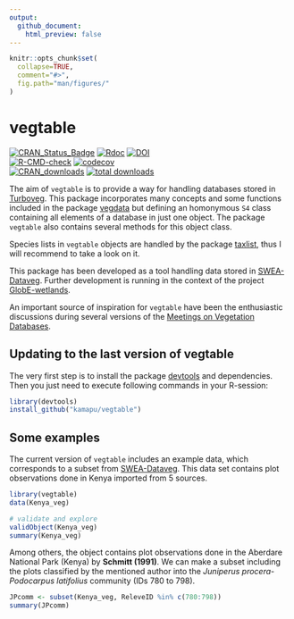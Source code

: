 ```yaml
---
output:
  github_document:
    html_preview: false
---
```


```r
knitr::opts_chunk$set(
  collapse=TRUE,
  comment="#>",
  fig.path="man/figures/"
)
```

<!-- README.md is generated from README.Rmd. Please edit that file -->
<!-- Use snippet 'render_markdown' for it -->

# vegtable

<!-- badges: start -->
[![CRAN_Status_Badge](http://www.r-pkg.org/badges/version/vegtable)](https://cran.r-project.org/package=vegtable)
[![Rdoc](http://www.rdocumentation.org/badges/version/vegtable)](http://www.rdocumentation.org/packages/vegtable)
[![DOI](https://zenodo.org/badge/55006983.svg)](https://zenodo.org/badge/latestdoi/55006983)
<br>
[![R-CMD-check](https://github.com/kamapu/vegtable/workflows/R-CMD-check/badge.svg)](https://github.com/kamapu/vegtable/actions)
[![codecov](https://codecov.io/gh/kamapu/vegtable/branch/master/graph/badge.svg)](https://codecov.io/gh/kamapu/vegtable)
<br>
[![CRAN_downloads](http://cranlogs.r-pkg.org/badges/vegtable)](https://cran.r-project.org/package=vegtable)
[![total downloads](http://cranlogs.r-pkg.org/badges/grand-total/vegtable)](https://cran.r-project.org/package=vegtable)
<!-- badges: end -->

The aim of `vegtable` is to provide a way for handling databases stored in
[Turboveg](http://www.synbiosys.alterra.nl/turboveg). This package incorporates
many concepts and some functions included in the package
[vegdata](https://cran.r-project.org/package=vegdata) but defining an homonymous
`S4` class containing all elements of a database in just one object. The package
`vegtable` also contains several methods for this object class.

Species lists in `vegtable` objects are handled by the package
[taxlist](https://github.com/kamapu/taxlist), thus I will recommend to take a
look on it.

This package has been developed as a tool handling data stored in
[SWEA-Dataveg](http://www.givd.info/ID/AF-00-006). Further development is
running in the context of the project
[GlobE-wetlands](https://www.wetlands-africa.de/).

An important source of inspiration for `vegtable` have been the enthusiastic
discussions during several versions of the [Meetings on Vegetation
Databases](http://www.hswt.de/person/joerg-ewald/vegetationsdatenbanken.html).

## Updating to the last version of vegtable
The very first step is to install the package
[devtools](https://github.com/hadley/devtools) and dependencies. Then you just
need to execute following commands in your R-session:

```r
library(devtools)
install_github("kamapu/vegtable")
```

## Some examples
The current version of `vegtable` includes an example data, which corresponds to
a subset from [SWEA-Dataveg](http://www.givd.info/ID/AF-00-006). This data set
contains plot observations done in Kenya imported from 5 sources.

```r
library(vegtable)
data(Kenya_veg)

# validate and explore
validObject(Kenya_veg)
summary(Kenya_veg)
```

Among others, the object contains plot observations done in the Aberdare
National Park (Kenya) by __Schmitt (1991)__. We can make a subset including the
plots classified by the mentioned author into the *Juniperus
procera*-*Podocarpus latifolius* community (IDs 780 to 798).

```r
JPcomm <- subset(Kenya_veg, ReleveID %in% c(780:798))
summary(JPcomm)
```
